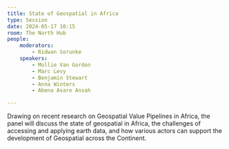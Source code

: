```yaml
---
title: State of Geospatial in Africa
type: Session
date: 2024-05-17 10:15
room: The North Hub
people:
    moderators:
        - Ridwan Sorunke
    speakers:
        - Mollie Van Gordon
        - Marc Levy 
        - Benjamin Stewart
        - Anna Winters
        - Abena Asare Ansah

---
```

Drawing on recent research on Geospatial Value Pipelines in Africa, the panel will discuss the state of geospatial in Africa, the challenges of accessing and applying earth data, and how various actors can support the development of Geospatial across the Continent.
